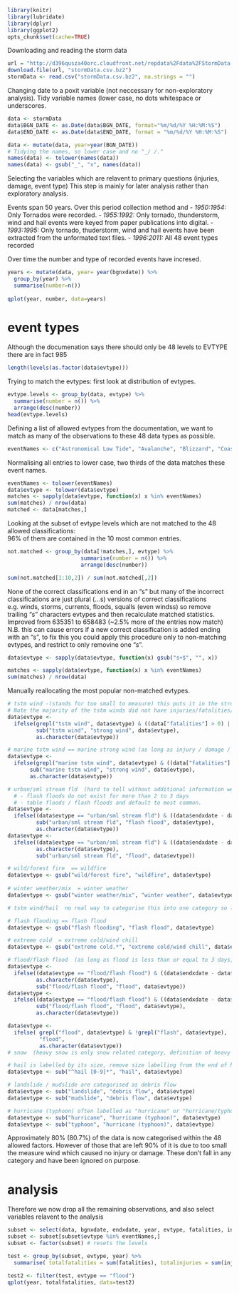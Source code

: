 ```r
library(knitr)
library(lubridate)
library(dplyr)
library(ggplot2)
opts_chunk$set(cache=TRUE)
```
Downloading and reading the storm data
```r
url = "http://d396qusza40orc.cloudfront.net/repdata%2Fdata%2FStormData.csv.bz2"
download.file(url, "stormData.csv.bz2")
stormData <- read.csv("stormData.csv.bz2", na.strings = "")
```
Changing date to a poxit variable (not neccessary for non-exploratory analysis).
Tidy variable names (lower case, no dots whitespace or underscores. 
```r
data <- stormData
data$BGN_DATE <- as.Date(data$BGN_DATE, format="%m/%d/%Y %H:%M:%S")
data$END_DATE <- as.Date(data$END_DATE, format = "%m/%d/%Y %H:%M:%S")

data <- mutate(data, year=year(BGN_DATE))
# Tidying the names, so lower case and no "_/ /."
names(data) <- tolower(names(data))
names(data) <- gsub("_", "x", names(data))
```

Selecting the variables which are relavent to primary questions (injuries, damage, event type)
This step is mainly for later analysis rather than exploratory analysis. 

Events span 50 years. Over this period collection method and 
  - *1950:1954:* Only Tornados were recorded. 
  - *1955:1992:* Only tornado, thunderstorm, wind and hail events were keyed from paper publications into digital. 
  - *1993:1995:* Only tornado, thuderstorm, wind and hail events have been extracted from the unformated text files. 
  - *1996:2011:* All 48 event types recorded
  
Over time the number and type of recorded events have incresed. 
```r
years <- mutate(data, year= year(bgnxdate)) %>%
  group_by(year) %>%
  summarise(number=n())
       
qplot(year, number, data=years)
```

event types
====================

Although the documenation says there should only be 48 levels to EVTYPE there are in fact 985
```r
length(levels(as.factor(data$evtype)))
```

Trying to match the evtypes: 
first look at distribution of evtypes. 
```r
evtype.levels <- group_by(data, evtype) %>% 
  summarise(number = n()) %>%
  arrange(desc(number))
head(evtype.levels)
```

Defining a list of allowed evtypes from the documentation, we want to match as many of the observations to these 48 data types as possible. 
```r
eventNames <- c("Astronomical Low Tide", "Avalanche", "Blizzard", "Coastal Flood", "Cold/Wind Chill", "Debris Flow", "Dense Fog", "Dense Smoke", "Drought", "Dust Devil", "Dust Storm", "Excessive Heat", "Extreme Cold/Wind Chill", "Flash Flood", "Flood", "Frost/Freeze", "Funnel Cloud", "Freezing Fog", "Hail", "Heat", "Heavy Rain", "Heavy Snow", "High Surf", "High Wind", "Hurricane (Typhoon)", "Ice Storm", "Lake-Effect Snow", "Lakeshore Flood", "Lightning", "Marine Hail", "Marine High Wind", "Marine Strong Wind", "Marine Thunderstorm Wind", "Rip Current", "Seiche", "Sleet", "Storm Surge/Tide", "Strong Wind", "Thunderstorm Wind", "Tornado", "Tropical Depression", "Tropical Storm", "Tsunami", "Volcanic Ash", "Waterspout", "Wildfire", "Winter Storm", "Winter Weather") 
```

Normalising all entries to lower case, two thirds of the data matches these event names. 
```r
eventNames <- tolower(eventNames)
data$evtype <- tolower(data$evtype)
matches <- sapply(data$evtype, function(x) x %in% eventNames)
sum(matches) / nrow(data)
matched <- data[matches,]
```

Looking at the subset of evtype levels which are not matched to the 48 allowed classifications:  
96% of them are contained in the 10 most common entries. 
```r
not.matched <- group_by(data[!matches,], evtype) %>%
                       summarise(number = n()) %>%
                       arrange(desc(number))

sum(not.matched[1:10,2]) / sum(not.matched[,2])
```

None of the correct classifications end in an "s" but many of the incorrect classifications are just plural (...s) versions of correct classifications e.g. winds, storms, currents, floods, squalls (even windss) so remove trailing "s" characters evtypes and then recalculate matched statistics. Improved from 635351 to 658483 (~2.5% more of the entries now match)
N.B. this can cause errors if a new correct classification is added ending with an "s", to fix this you could apply this procedure only to non-matching evtypes, and restrict to only removine one "s". 
```r
data$evtype <- sapply(data$evtype, function(x) gsub("s+$", "", x))

matches <- sapply(data$evtype, function(x) x %in% eventNames)
sum(matches) / nrow(data)
```

Manually reallocating the most popular non-matched evtypes. 
```r
# tstm wind -(stands for too small to measure) this puts it in the strong wind category (as long as some injury or damage or fatality was suffered. (p.s. having the requirement of damage for definition will skew the analysis to say low speed wind is dangerous!)
# Note the majority of the tstm winds did not have injuries/fatalities/damage so were left alone
data$evtype <-
  ifelse(grepl("tstm wind", data$evtype) & ((data["fatalities"] > 0) | (data["injuries"] > 0) | (data["propdmg"] > 0) | (data["cropdmg"] > 0)),
         sub("tstm wind", "strong wind", data$evtype), 
         as.character(data$evtype))

# marine tstm wind == marine strong wind (as long as injury / damage / fatality > 0)
data$evtype <-
  ifelse(grepl("marine tstm wind", data$evtype) & ((data["fatalities"] > 0) | (data["injuries"] > 0) | (data["propdmg"] > 0) | (data["cropdmg"] > 0)),
       sub("marine tstm wind", "strong wind", data$evtype), 
       as.character(data$evtype))

# urban/sml stream fld  (hard to tell without additional information weather this category refers to flooding or flash flooding)
  # - flash floods do not exist for more than 2 to 3 days
  # - table floods / flash floods and default to most common. 
data$evtype <-
  ifelse((data$evtype == "urban/sml stream fld") & ((data$endxdate - data$bgnxdate) <= 3),
         sub("urban/sml stream fld", "flash flood", data$evtype),
         as.character(data$evtype))
data$evtype <-
  ifelse((data$evtype == "urban/sml stream fld") & ((data$endxdate - data$bgnxdate) <= 3),
         as.character(data$evtype), 
         sub("urban/sml stream fld", "flood", data$evtype))

# wild/forest fire  == wildfire
data$evtype <- gsub("wild/forest fire", "wildfire", data$evtype)
 
# winter weather/mix  = winter weather
data$evtype <- gsub("winter weather/mix", "winter weather", data$evtype)

# tstm wind/hail  no real way to categorise this into one category so left alone

# flash flooding == flash flood
data$evtype <- gsub("flash flooding", "flash flood", data$evtype)

# extreme cold  = extreme cold/wind chill
data$evtype <- gsub("extreme cold.*", "extreme cold/wind chill", data$evtype)

# flood/flash flood  (as long as flood is less than or equal to 3 days, assume flash flood, this is because flash floods are far more common ~2x as likely and is otherwise up to recorders discression (no finite boundaries between the two)
data$evtype <-
  ifelse((data$evtype == "flood/flash flood") & ((data$endxdate - data$bgnxdate) <= 3),
         as.character(data$evtype), 
         sub("flood/flash flood", "flood", data$evtype))
data$evtype <-
  ifelse((data$evtype == "flood/flash flood") & ((data$endxdate - data$bgnxdate) <= 3),
         sub("flood/flash flood", "flood", data$evtype),
         as.character(data$evtype))

data$evtype <- 
  ifelse( grepl("flood", data$evtype) & !grepl("flash", data$evtype), 
          "flood",
          as.character(data$evtype))
# snow  (heavy snow is only snow related category, definition of heavy snow is regionally defined so difficult to categorise with data availible) so leave this variable alone

# hail is labelled by its size, remove size labelling from the end of hail
data$evtype <- sub("^hail [0-9]*", "hail", data$evtype)

# landslide / mudslide are categorised as debris flow
data$evtype <- sub("landslide", "debris flow", data$evtype)
data$evtype <- sub("mudslide", "debris flow", data$evtype)

# hurricane (typhoon) often labelled as "hurricane" or "hurricane/typhoon"
data$evtype <- sub("hurricane", "hurricane (typhoon)", data$evtype)
data$evtype <- sub("typhoon", "hurricane (typhoon)", data$evtype)

```

Approximately 80% (80.7%) of the data is now categorised within the 48 allowed factors. However of those that are left 90% of it is due to too small the measure wind which caused no injury or damage. These don't fall in any category and have been ignored on purpose. 


analysis
==========
Therefore we now drop all the remaining observations, and also select variables relavent to the analysis
```r
subset <- select(data, bgnxdate, endxdate, year, evtype, fatalities, injuries, propdmg, propdmgexp, cropdmg, cropdmgexp, remarks, wfo, refnum)
subset <- subset[subset$evtype %in% eventNames,]
subset <- factor(subset) # resets the levels
```

```r
test <- group_by(subset, evtype, year) %>%
  summarise( totalfatalities = sum(fatalities), totalinjuries = sum(injuries))

test2 <- filter(test, evtype == "flood")
qplot(year, totalfatalities, data=test2)
```

